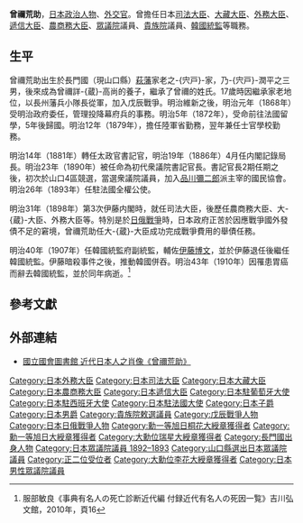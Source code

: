 {{Infobox_Officeholder
|name = 曾禰荒助
|original_name =
|image = Sone Arasuke.jpg
|imagesize = 200px
|country = 日本
|order1 = 第7任[[法務大臣|司法大臣]]
|office1 = 
|monarch1 = [[明治天皇|明治天皇]]
|term_start1 = 1898年1月12日
|term_end1 = 1898年6月30日
|predecessor1 = [[清浦奎吾|清浦奎吾]]
|successor1 = {{tsl|ja|大東義徹||大東義徹}}
|order2 = 第16任[[農商務大臣|農商務大臣]]
|office2 = 
|monarch2 = [[明治天皇|明治天皇]]
|term_start2 = 1898年11月8日
|term_end2 = 1900年10月19日
|predecessor2 = {{tsl|ja|大石正巳||大石正巳}}
|successor2 = {{tsl|ja|林有造||林有造}}
|order3 = 第10任[[大蔵大臣|大蔵大臣]]
|office3 = 
|monarch3 = [[明治天皇|明治天皇]]
|term_start3 = 1901年6月2日
|term_end3 = 1906年1月7日
|predecessor3 = [[西園寺公望|西園寺公望]]
|successor3 = {{link-ja|阪谷芳郎|阪谷芳郎}}
|vice_occupation =
|vice_president = 
|birth_date = {{birth date|1849|2|20}}
|birth_place = {{JPN}}[[長門國|長門國]]
|death_date = {{death_date_and_age|1910|9|13|1849|2|20}}
|death_place = 
|spouse = 
|party = 
}}
{{Japanese|japanese=-{曽祢}-荒助|kana=そね あらすけ|romaji=Sone Arasuke|舊寫=曾禰荒助}}
'''曾禰荒助'''{{BD|1849年|2月20日|1910年|9月13日|catIdx=Sone Arasuke}}，[[日本|日本]][[政治人物|政治人物]]、[[外交官|外交官]]。曾擔任日本[[法務大臣|司法大臣]]、[[大藏大臣|大藏大臣]]、[[外務大臣_(日本)|外務大臣]]、[[遞信大臣|遞信大臣]]、[[農商務大臣|農商務大臣]]、[[眾議院_(日本)|眾議院]]議員、[[貴族院_(日本)|貴族院]]議員、[[韓國統監府|韓國統監]]等職務。

==生平==
曾禰荒助出生於長門國（現山口縣）[[長州藩|萩藩]]家老之-{宍戸}-家，乃-{宍戸}-潤平之三男，後來成為曾禰詳-{蔵}-高尚的養子，繼承了曾禰的姓氏。17歲時因繼承家老地位，以長州藩兵小隊長從軍，加入戊辰戰爭。明治維新之後，明治元年（1868年）受明治政府委任，管理投降幕府兵的事務。明治5年（1872年），受命前往法國留學，5年後歸國。明治12年（1879年），擔任陸軍省勤務，翌年兼任士官學校勤務。

明治14年（1881年）轉任太政官書記官，明治19年（1886年）4月任内閣記錄局長。明治23年（1890年）被任命為初代衆議院書記官長。書記官長2期任期之後，初次於山口4區競選，當選衆議院議員，加入[[品川彌二郎|品川彌二郎]]派主宰的國民協會。明治26年（1893年）任駐法國全權公使。

明治31年（1898年）第3次伊藤内閣時，就任司法大臣，後歷任農商務大臣、大-{蔵}-大臣、外務大臣等。特別是於[[日俄戰爭|日俄戰爭]]時，日本政府正苦於因應戰爭國外發債不足的窘境，曾禰荒助任大-{蔵}-大臣成功完成戰爭費用的舉債任務。

明治40年（1907年）任韓國統監府副統監，輔佐[[伊藤博文|伊藤博文]]，並於伊藤退任後繼任韓國統監。伊藤暗殺事件之後，推動韓國併吞。明治43年（1910年）因罹患胃癌而辭去韓國統監，並於同年病逝。<ref>服部敏良《事典有名人の死亡診断近代編 付録近代有名人の死因一覧》吉川弘文館，2010年，頁16</ref>

== 參考文獻 ==
{{Reflist}}

==外部連結==
*[http://www.ndl.go.jp/portrait/datas/117.html    國立國會圖書館 近代日本人之肖像《曾禰荒助》] {{Wayback|url=http://www.ndl.go.jp/portrait/datas/117.html |date=20190722173132 }}

{{司法大臣}}
{{農商務大臣}}
{{外務大臣}}
{{財務大臣}}
{{遞信大臣}}
{{朝鮮總督|[[統監府|韓國統監]]}}

{{DEFAULTSORT:Sone Arasuke}}
[[Category:日本外務大臣|Category:日本外務大臣]]
[[Category:日本司法大臣|Category:日本司法大臣]]
[[Category:日本大藏大臣|Category:日本大藏大臣]]
[[Category:日本農商務大臣|Category:日本農商務大臣]]
[[Category:日本遞信大臣|Category:日本遞信大臣]]
[[Category:日本駐葡萄牙大使|Category:日本駐葡萄牙大使]]
[[Category:日本駐西班牙大使|Category:日本駐西班牙大使]]
[[Category:日本駐法國大使|Category:日本駐法國大使]]
[[Category:日本子爵|Category:日本子爵]]
[[Category:日本男爵|Category:日本男爵]]
[[Category:貴族院敕選議員|Category:貴族院敕選議員]]
[[Category:戊辰戰爭人物|Category:戊辰戰爭人物]]
[[Category:日本日俄戰爭人物|Category:日本日俄戰爭人物]]
[[Category:勳一等旭日桐花大綬章獲得者|Category:勳一等旭日桐花大綬章獲得者]]
[[Category:勳一等旭日大綬章獲得者|Category:勳一等旭日大綬章獲得者]]
[[Category:大勳位瑞星大綬章獲得者|Category:大勳位瑞星大綬章獲得者]]
[[Category:長門國出身人物|Category:長門國出身人物]]
[[Category:日本眾議院議員_1892–1893|Category:日本眾議院議員 1892–1893]]
[[Category:山口縣選出日本眾議院議員|Category:山口縣選出日本眾議院議員]]
[[Category:正二位受位者|Category:正二位受位者]]
[[Category:大勳位李花大綬章獲得者|Category:大勳位李花大綬章獲得者]]
[[Category:日本男性眾議院議員|Category:日本男性眾議院議員]]